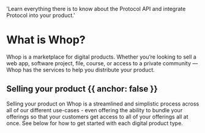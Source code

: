 
  'Learn everything there is to know about the Protocol API and integrate Protocol into your product.'

<HeroPattern />

<div className='lead'>

# What is Whop?

Whop is a marketplace for digital products. Whether you’re looking to sell a web app, software project, file, course, or access to a private community — Whop has the services to help you distribute your product.

## Selling your product {{ anchor: false }}

Selling your product on Whop is a streamlined and simplistic process across all of our different use-cases - even offering the ability to bundle your offerings so that your customers get access to all of your offerings all at once. See below for how to get started with each digital product type.

<Guides />

</div>